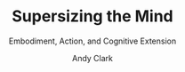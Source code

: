 ---
lastUpdated:  2020-08-16
subtitle: 'Embodiment, Action, and Cognitive Extension'
title: 'Supersizing the Mind'
author: 'Andy Clark'
published: true
cover: './supersizing.jpg'
type: ['antibook']
url: 'https://www.librarything.com/work/5151892'
---